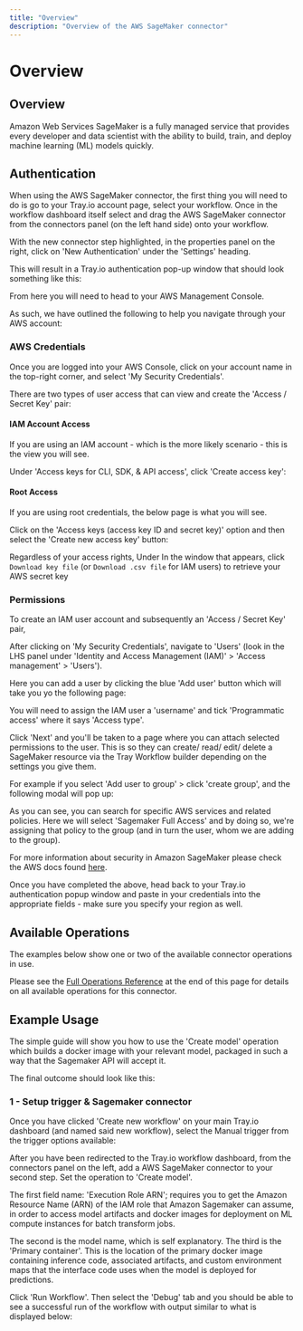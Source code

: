 ```yaml
---
title: "Overview"
description: "Overview of the AWS SageMaker connector"
---
```


# Overview

## Overview

Amazon Web Services SageMaker is a fully managed service that provides every developer and data scientist with the ability to build, train, and deploy machine learning (ML) models quickly.

## Authentication

When using the AWS SageMaker connector, the first thing you will need to do is go to your Tray.io account page, select your workflow. Once in the workflow dashboard itself select and drag the AWS SageMaker connector from the connectors panel (on the left hand side) onto your workflow.

With the new connector step highlighted, in the properties panel on the right, click on 'New Authentication' under the 'Settings' heading.

This will result in a Tray.io authentication pop-up window that should look something like this:

From here you will need to head to your AWS Management Console.

As such, we have outlined the following to help you navigate through your AWS account:

### AWS Credentials

Once you are logged into your AWS Console, click on your account name in the top-right corner, and select 'My Security Credentials'.

There are two types of user access that can view and create the 'Access / Secret Key' pair:

#### IAM Account Access

If you are using an IAM account - which is the more likely scenario - this is the view you will see.

Under 'Access keys for CLI, SDK, & API access', click 'Create access key':

#### Root Access

If you are using root credentials, the below page is what you will see.

Click on the 'Access keys (access key ID and secret key)' option and then select the 'Create new access key' button:

Regardless of your access rights, Under In the window that appears, click `Download key file` (or `Download .csv file` for IAM users) to retrieve your AWS secret key

### Permissions

> 

To create an IAM user account and subsequently an 'Access / Secret Key' pair,

After clicking on 'My Security Credentials', navigate to 'Users' (look in the LHS panel under 'Identity and Access Management (IAM)' > 'Access management' > 'Users').

Here you can add a user by clicking the blue 'Add user' button which will take you yo the following page:

You will need to assign the IAM user a 'username' and tick 'Programmatic access' where it says 'Access type'.

Click 'Next' and you'll be taken to a page where you can attach selected permissions to the user. This is so they can create/ read/ edit/ delete a SageMaker resource via the Tray Workflow builder depending on the settings you give them.

For example if you select 'Add user to group' > click 'create group', and the following modal will pop up:

As you can see, you can search for specific AWS services and related policies. Here we will select 'Sagemaker Full Access' and by doing so, we're assigning that policy to the group (and in turn the user, whom we are adding to the group).

For more information about security in Amazon SageMaker please check the AWS docs found [here](https://docs.aws.amazon.com/sagemaker/latest/dg/security.html).

Once you have completed the above, head back to your Tray.io authentication popup window and paste in your credentials into the appropriate fields - make sure you specify your region as well.

## Available Operations

The examples below show one or two of the available connector operations in use.

Please see the [Full Operations Reference](#operationsFull) at the end of this page for details on all available operations for this connector.

## Example Usage

The simple guide will show you how to use the 'Create model' operation which builds a docker image with your relevant model, packaged in such a way that the Sagemaker API will accept it.

> 

The final outcome should look like this:

### 1 - Setup trigger & Sagemaker connector

Once you have clicked 'Create new workflow' on your main Tray.io dashboard (and named said new workflow), select the Manual trigger from the trigger options available:

After you have been redirected to the Tray.io workflow dashboard, from the connectors panel on the left, add a AWS SageMaker connector to your second step. Set the operation to 'Create model'.

The first field name: 'Execution Role ARN'; requires you to get the Amazon Resource Name (ARN) of the IAM role that Amazon Sagemaker can assume, in order to access model artifacts and docker images for deployment on ML compute instances for batch transform jobs.

The second is the model name, which is self explanatory. The third is the 'Primary container'. This is the location of the primary docker image containing inference code, associated artifacts, and custom environment maps that the interface code uses when the model is deployed for predictions.

Click 'Run Workflow'. Then select the 'Debug' tab and you should be able to see a successful run of the workflow with output similar to what is displayed below:
